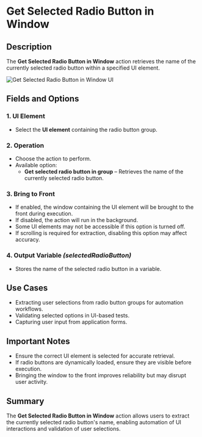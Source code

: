 # Get Selected Radio Button in Window

## Description

The **Get Selected Radio Button in Window** action retrieves the name of the currently selected radio button within a specified UI element.

![Get Selected Radio Button in Window UI](../../../assets/ui-automation/get-selected-radio-button-in-window.png)

## Fields and Options

### **1. UI Element**

- Select the **UI element** containing the radio button group.

### **2. Operation**

- Choose the action to perform.
- Available option:
  - **Get selected radio button in group** – Retrieves the name of the currently selected radio button.

### **3. Bring to Front**

- If enabled, the window containing the UI element will be brought to the front during execution.
- If disabled, the action will run in the background.
- Some UI elements may not be accessible if this option is turned off.
- If scrolling is required for extraction, disabling this option may affect accuracy.

### **4. Output Variable** _(selectedRadioButton)_

- Stores the name of the selected radio button in a variable.

## Use Cases

- Extracting user selections from radio button groups for automation workflows.
- Validating selected options in UI-based tests.
- Capturing user input from application forms.

## Important Notes

- Ensure the correct UI element is selected for accurate retrieval.
- If radio buttons are dynamically loaded, ensure they are visible before execution.
- Bringing the window to the front improves reliability but may disrupt user activity.

## Summary

The **Get Selected Radio Button in Window** action allows users to extract the currently selected radio button's name, enabling automation of UI interactions and validation of user selections.

